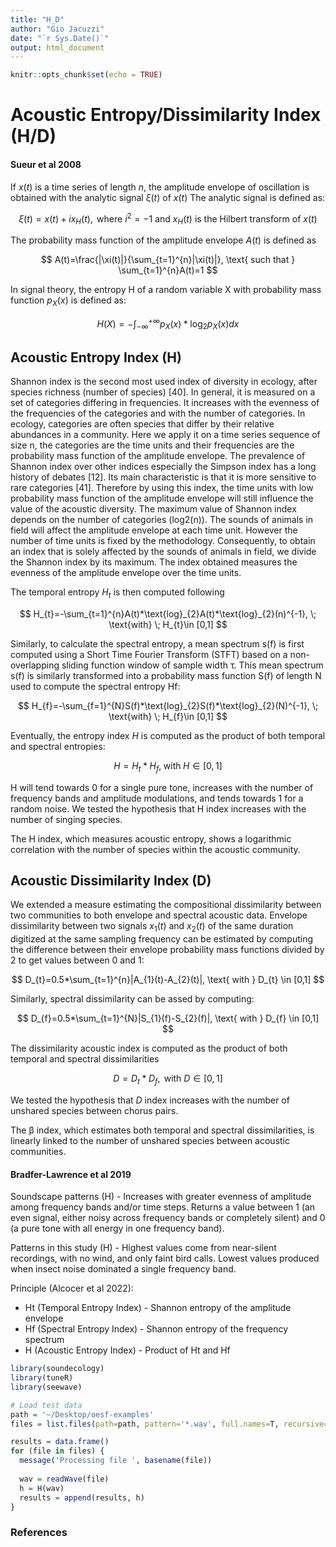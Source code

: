 ```yaml
---
title: "H_D"
author: "Gio Jacuzzi"
date: "`r Sys.Date()`"
output: html_document
---
```


```r
knitr::opts_chunk$set(echo = TRUE)
```

# Acoustic Entropy/**Dissimilarity Index** (H/D)

#### Sueur et al 2008

If $x(t)$ is a time series of length $n$, the amplitude envelope of oscillation is obtained with the analytic signal $\xi(t)$ of $x(t)$ The analytic signal is defined as:

$$
\xi(t)=x(t)+ix_{H}(t), \text{ where } i^{2}=-1 \text{ and } x_{H}(t) \text{ is the Hilbert transform of } x(t)
$$

The probability mass function of the amplitude envelope $A(t)$ is defined as

$$
A(t)=\frac{|\xi(t)|}{\sum_{t=1}^{n}|\xi(t)|}, \text{ such that } \sum_{t=1}^{n}A(t)=1
$$

In signal theory, the entropy H of a random variable X with probability mass function $p_{X}(x)$ is defined as:

$$
H(X)=-\int_{-\infty}^{+\infty} p_{X}(x)*\text{log}_{2}p_{X}(x)dx
$$

## Acoustic Entropy Index (H)

Shannon index is the second most used index of diversity in ecology, after species richness (number of species) [40]. In general, it is measured on a set of categories differing in frequencies. It increases with the evenness of the frequencies of the categories and with the number of categories. In ecology, categories are often species that differ by their relative abundances in a community. Here we apply it on a time series sequence of size n, the categories are the time units and their frequencies are the probability mass function of the amplitude envelope. The prevalence of Shannon index over other indices especially the Simpson index has a long history of debates [12]. Its main characteristic is that it is more sensitive to rare categories [41]. Therefore by using this index, the time units with low probability mass function of the amplitude envelope will still influence the value of the acoustic diversity. The maximum value of Shannon index depends on the number of categories (log2(n)). The sounds of animals in field will affect the amplitude envelope at each time unit. However the number of time units is fixed by the methodology. Consequently, to obtain an index that is solely affected by the sounds of animals in field, we divide the Shannon index by its maximum. The index obtained measures the evenness of the amplitude envelope over the time units.

The temporal entropy *H~t~* is then computed following

$$
H_{t}=-\sum_{t=1}^{n}A(t)*\text{log}_{2}A(t)*\text{log}_{2}(n)^{-1}, \; \text{with} \; H_{t}\in [0,1]
$$

Similarly, to calculate the spectral entropy, a mean spectrum s(f) is first computed using a Short Time Fourier Transform (STFT) based on a non-overlapping sliding function window of sample width τ. This mean spectrum s(f) is similarly transformed into a probability mass function S(f) of length N used to compute the spectral entropy Hf:

$$
H_{f}=-\sum_{f=1}^{N}S(f)*\text{log}_{2}S(f)*\text{log}_{2}(N)^{-1}, \; \text{with} \; H_{f}\in [0,1]
$$

Eventually, the entropy index *H* is computed as the product of both temporal and spectral entropies:

$$
H=H_{t}*H_{f}, \; \text{with} \; H\in[0,1]
$$

H will tend towards 0 for a single pure tone, increases with the number of frequency bands and amplitude modulations, and tends towards 1 for a random noise. We tested the hypothesis that H index increases with the number of singing species.

The H index, which measures acoustic entropy, shows a logarithmic correlation with the number of species within the acoustic community.

## Acoustic Dissimilarity Index (D)

We extended a measure estimating the compositional dissimilarity between two communities to both envelope and spectral acoustic data. Envelope dissimilarity between two signals $x_{1}(t)$ and $x_{2}(t)$ of the same duration digitized at the same sampling frequency can be estimated by computing the difference between their envelope probability mass functions divided by 2 to get values between 0 and 1:

$$
D_{t}=0.5*\sum_{t=1}^{n}|A_{1}(t)-A_{2}(t)|, \text{ with } D_{t} \in [0,1]
$$

Similarly, spectral dissimilarity can be assed by computing:

$$
D_{f}=0.5*\sum_{t=1}^{N}|S_{1}(f)-S_{2}(f)|, \text{ with } D_{f} \in [0,1]
$$

The dissimilarity acoustic index is computed as the product of both temporal and spectral dissimilarities

$$
D=D_{t}*D_{f}, \text{ with } D \in [0,1]
$$

We tested the hypothesis that *D* index increases with the number of unshared species between chorus pairs.

The β index, which estimates both temporal and spectral dissimilarities, is linearly linked to the number of unshared species between acoustic communities.

#### Bradfer-Lawrence et al 2019

Soundscape patterns (H) - Increases with greater evenness of amplitude among frequency bands and/or time steps. Returns a value between 1 (an even signal, either noisy across frequency bands or completely silent) and 0 (a pure tone with all energy in one frequency band).

Patterns in this study (H) - Highest values come from near-silent recordings, with no wind, and only faint bird calls. Lowest values produced when insect noise dominated a single frequency band.

Principle (Alcocer et al 2022):

-   Ht (Temporal Entropy Index) - Shannon entropy of the amplitude envelope
-   Hf (Spectral Entropy Index) - Shannon entropy of the frequency spectrum
-   H (Acoustic Entropy Index) - Product of Ht and Hf

```r
library(soundecology)
library(tuneR)
library(seewave)

# Load test data
path = '~/Desktop/oesf-examples'
files = list.files(path=path, pattern='*.wav', full.names=T, recursive=T)

results = data.frame()
for (file in files) {
  message('Processing file ', basename(file))
  
  wav = readWave(file)
  h = H(wav)
  results = append(results, h)
}
```

### References
